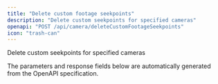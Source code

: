 ```yaml
---
title: "Delete custom footage seekpoints"
description: "Delete custom seekpoints for specified cameras"
openapi: "POST /api/camera/deleteCustomFootageSeekpoints"
icon: "trash-can"
---
```


Delete custom seekpoints for specified cameras

<Note>
The parameters and response fields below are automatically generated from the OpenAPI specification.
</Note>
